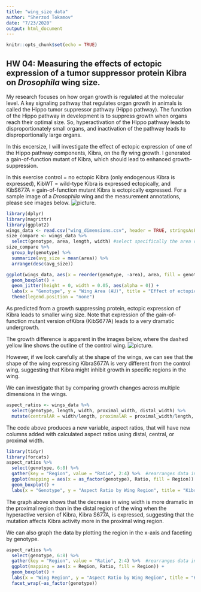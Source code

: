 ```yaml
---
title: "wing_size_data"
author: "Sherzod Tokamov"
date: "7/23/2020"
output: html_document
---
```


```r
knitr::opts_chunk$set(echo = TRUE)
```

## HW 04: Measuring the effects of ectopic expression of a tumor suppressor protein Kibra on *Drosophila* wing size.

My research focuses on how organ growth is regulated at the molecular level. A key signaling pathway that regulates organ growth in animals is called the Hippo tumor suppressor pathway (Hippo pathway). The function of the Hippo pathway in development is to suppress growth when organs reach their optimal size. So, hyperactivation of the Hippo pathway leads to disproportionately small organs, and inactivation of the pathway leads to disproportionally large organs.

In this excersize, I will investigate the effect of ectopic expression of one of the Hippo pathway components, Kibra, on the fly wing growth. I generated a gain-of-function mutant of Kibra, which should lead to enhanced growth-suppression.

In this exercise control = no ectopic Kibra (only endogenous Kibra is expressed), KibWT = wild-type Kibra is expressed ectopically, and KibS677A = gain-of-function mutant Kibra is ectopically expressed. For a sample image of a *Drosophila* wing and the measurement annotations, please see images below. ![picture](wing/wing.001.png).

```r
library(dplyr)
library(magrittr)
library(ggplot2)
wings_data <- read.csv("wing_dimensions.csv", header = TRUE, stringsAsFactors = FALSE) #read in the data
size_compare <- wings_data %>%
  select(genotype, area, length, width) #select specifically the area columns for each genotype
size_compare %>%
  group_by(genotype) %>%
  summarize(avg_size = mean(area)) %>%
  arrange(desc(avg_size))

ggplot(wings_data, aes(x = reorder(genotype, -area), area, fill = genotype)) +  #reorder(genotype, -area) will order the bars in the descending order.
  geom_boxplot() +
  geom_jitter(height = 0, width = 0.05, aes(alpha = 0)) +
  labs(x = "Genotype", y = "Wing Area (AU)", title = "Effect of ectopic Kibra expression on fly wing size") +
  theme(legend.position = "none")

```

As predicted from a growth suppressing protein, ectopic expression of Kibra leads to smaller wing size. Note that expression of the gain-of-function mutant version ofKibra (KibS677A) leads to a very dramatic undergrowth.

The growth difference is apparent in the images below, where the dashed yellow line shows the outline of the control wing. ![picture](wings_compare/wings_compare.001.png).

However, if we look carefully at the shape of the wings, we can see that the shape of the wing expressing KibraS677A is very different from the control wing, suggesting that Kibra might inhibit growth in specific regions in the wing.

We can investigate that by comparing growth changes across multiple dimensions in the wings.

```r
aspect_ratios <- wings_data %>%
  select(genotype, length, width, proximal_width, distal_width) %>%
  mutate(centralAR = width/length, proximalAR = proximal_width/length, distalAR = distal_width/length)
```
The code above produces a new variable, aspect ratios, that will have new columns added with calculated aspect ratios using distal, central, or proximal width. 

```r
library(tidyr)
library(forcats) 
aspect_ratios %>%
  select(genotype, 6:8) %>%
  gather(key = "Region", value = "Ratio", 2:4) %>%  #rearranges data into long format
  ggplot(mapping = aes(x = as_factor(genotype), Ratio, fill = Region)) +
  geom_boxplot() +
  labs(x = "Genotype", y = "Aspect Ratio by Wing Region", title = "KibraS677A mutant suppresses growth stronger in the proximal wing region")

```

The graph above shows that the decrease in wing width is more dramatic in the proximal region than in the distal region of the wing when the hyperactive version of Kibra, Kibra S677A, is expressed, suggesting that the mutation affects Kibra activity more in the proximal wing region.

We can also graph the data by plotting the region in the x-axis and faceting by genotype.
```r
aspect_ratios %>%
  select(genotype, 6:8) %>%
  gather(key = "Region", value = "Ratio", 2:4) %>%  #rearranges data into long format
  ggplot(mapping = aes(x = Region, Ratio, fill = Region)) +
  geom_boxplot() +
  labs(x = "Wing Region", y = "Aspect Ratio by Wing Region", title = "KibraS677A mutant suppresses growth stronger in the proximal wing region") +
  facet_wrap(~as_factor(genotype))
```














